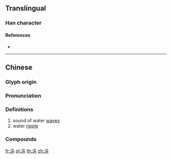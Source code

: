 {{character info/new}}
==Translingual==

===Han character===
{{Han char|rn=85|rad=水|as=05|sn=8|four=|canj=EJT|ids=⿰氵卉}}

====References====
* {{Han ref|kx=0615.170|dkj=17278|dj=1009.130|hdz=31579.030|uh=6CCB|ud=27851}}

----

==Chinese==
{{zh-forms}}

===Glyph origin===
{{Han etym}}

===Pronunciation===
{{zh-pron
|m=huì,huǐ
|c=wai3
|mc=y
|oc=y
|ma=
|cat=
}}

===Definitions===
{{zh-hanzi}}

# sound of water [[wave]]s {{zh-also|瀖泋}} <!--《文選·木華·海賦》：瀖泋濩渭，蕩云沃日。李善注：“眾波之聲。” -->
# water [[ripple]] <!-- 《廣韻·去聲·未·諱》泋：水波汶也 -->

===Compounds===
{{zh-der|瀖泋}}

[[fr:泋]]
[[pl:泋]]
[[th:泋]]
[[zh:泋]]